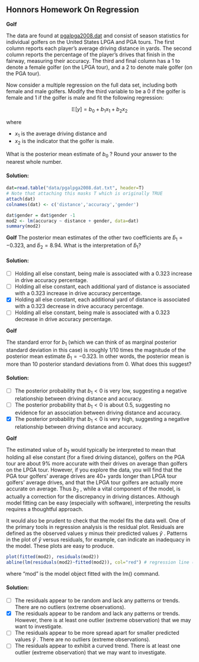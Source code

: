 ## Honnors Homework On Regression

::: {#exr-hregression-golf-1}
[**Golf**]{.column-margin}

The data are found at [pgalpga2008.dat](http://www.stat.ufl.edu/~winner/data/pgalpga2008.dat) and consist of season statistics for individual golfers on the United States LPGA and PGA tours. The first column reports each player's average driving distance in yards. The second column reports the percentage of the player's drives that finish in the fairway, measuring their accuracy. The third and final column has a 1 to denote a female golfer (on the LPGA tour), and a 2 to denote male golfer (on the PGA tour).

Now consider a multiple regression on the full data set, including both female and male golfers. Modify the third variable to be a 0 if the golfer is female and 1 if the golfer is male and fit the following regression:

$$
\mathbb{E}[y] = b_0 + b_1x_1 + b_2x_2
$$

where

-   $x_1$ is the average driving distance and
-   $x_2$ is the indicator that the golfer is male.

What is the posterior mean estimate of $b_0$ ? Round your answer to the nearest whole number.
:::

::: {.solution .callout-tip collapse="true"}
#### Solution:

```r
dat=read.table("data/pgalpga2008.dat.txt", header=T)
# Note that attaching this masks T which is originally TRUE
attach(dat)
colnames(dat) <- c('distance','accuracy','gender')

dat$gender = dat$gender -1
mod2 <- lm(accuracy ~ distance + gender, data=dat)
summary(mod2)
```
:::

::: {#exr-hregression-golf-2}
[**Golf**]{.column-margin} The posterior mean estimates of the other two coefficients are $\hat{b}_1=−0.323$, and $\hat{b}_2=8.94$. What is the interpretation of $\hat{b}_1$?
:::

::: {.solution .callout-tip collapse="true"}
#### Solution:

-   [ ] Holding all else constant, being male is associated with a 0.323 increase in drive accuracy percentage.
-   [ ] Holding all else constant, each additional yard of distance is associated with a 0.323 increase in drive accuracy percentage.
-   [x] Holding all else constant, each additional yard of distance is associated with a 0.323 decrease in drive accuracy percentage.
-   [ ] Holding all else constant, being male is associated with a 0.323 decrease in drive accuracy percentage.
:::

::: {#exr-hregression-golf-3}
[**Golf**]{.column-margin}

The standard error for $b_1$ (which we can think of as marginal posterior standard deviation in this case) is roughly 1/10 times the magnitude of the posterior mean estimate $\hat{b}_1=−0.323$. In other words, the posterior mean is more than 10 posterior standard deviations from 0. What does this suggest?
:::

::: {.solution .callout-tip collapse="true"}
#### Solution:

-   [ ] The posterior probability that $b_1<0$ is very low, suggesting a negative relationship between driving distance and accuracy.
-   [ ] The posterior probability that $b_1<0$ is about 0.5, suggesting no evidence for an association between driving distance and accuracy.
-   [x] The posterior probability that $b_1<0$ is very high, suggesting a negative relationship between driving distance and accuracy.
:::

::: {#exr-hregression-golf-4}
[**Golf**]{.column-margin}

The estimated value of $b_2$ would typically be interpreted to mean that holding all else constant (for a fixed driving distance), golfers on the PGA tour are about 9% more accurate with their drives on average than golfers on the LPGA tour. However, if you explore the data, you will find that the PGA tour golfers' average drives are 40+ yards longer than LPGA tour golfers' average drives, and that the LPGA tour golfers are actually more accurate on average. Thus $b_2$ , while a vital component of the model, is actually a correction for the discrepancy in driving distances. Although model fitting can be easy (especially with software), interpreting the results requires a thoughtful approach.

It would also be prudent to check that the model fits the data well. One of the primary tools in regression analysis is the residual plot. Residuals are defined as the observed values y minus their predicted values  $\hat{y}$ . Patterns in the plot of  $\hat{y}$ versus residuals, for example, can indicate an inadequacy in the model. These plots are easy to produce.

```r
plot(fitted(mod2), residuals(mod2))
abline(lm(residuals(mod2)~fitted(mod2)), col="red") # regression line (y~x)
```

where "mod" is the model object fitted with the lm() command.
:::

::: {.solution .callout-tip collapse="true"}
#### Solution:

-   [ ] The residuals appear to be random and lack any patterns or trends. There are no outliers (extreme observations).
-   [X] The residuals appear to be random and lack any patterns or trends. However, there is at least one outlier (extreme observation) that we may want to investigate.
-   [ ] The residuals appear to be more spread apart for smaller predicted values $\hat{y}$ . There are no outliers (extreme observations).
-   [ ] The residuals appear to exhibit a curved trend. There is at least one outlier (extreme observation) that we may want to investigate.

:::
